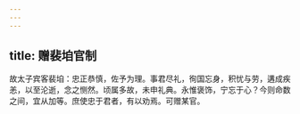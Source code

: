 ```yaml
---
---
---
```

title: 赠裴垍官制
---



故太子宾客裴垍：忠正恭慎，佐予为理。事君尽礼，徇国忘身，积忧与劳，遘成疾恙，以至沦逝，念之恻然。顷属多故，未申礼典。永惟褒饰，宁忘于心？今则命数之间，宜从加等。庶使忠于君者，有以劝焉。可赠某官。